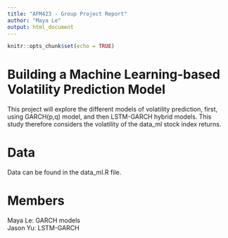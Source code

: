 ```yaml
---
title: "AFM423 - Group Project Report"
author: "Maya Le"
output: html_document
---
```


```r
knitr::opts_chunk$set(echo = TRUE)
```

# Building a Machine Learning-based Volatility Prediction Model  
  
This project will explore the different models of volatility prediction, first, using GARCH(p,q) model, and then LSTM-GARCH hybrid models. This study therefore considers the volatility of the data_ml stock index returns. 
  
# Data  
  
Data can be found in the data_ml.R file.  
  
# Members  
  
Maya Le: GARCH models  
Jason Yu: LSTM-GARCH  


